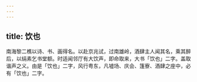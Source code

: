 ```yaml
---
---
---
```

title: 饮也
---



南海黎二樵以诗、书、画得名。以赴京兆试，过南雄岭，酒肆主人闻其名，乘其醉后，以绢素乞书堂额。时适闻邻厅有大饮声，即命取来，大书「饮也」二字。盖取谐声之义。由是「饮也」二字，风行粤东，凡墟场、庆会、篷寮、酒肆之座中，必有「饮也」二字。